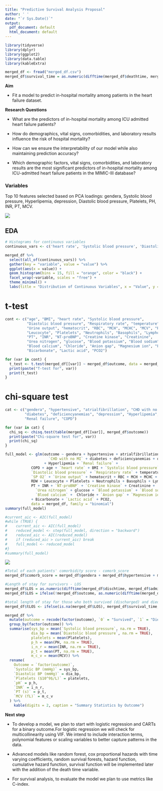 ```yaml
---
title: "Predictive Survival Analysis Proposal"
author: ' '
date: "`r Sys.Date()`"
output:
  pdf_document: default
  html_document: default
---
```


```r
library(tidyverse)
library(dplyr)
library(ggplot2)
library(data.table)
library(kableExtra)
```

```r
merged_df <- fread("merged_df.csv")
merged_df$survival_time = as.numeric(difftime(merged_df$deathtime, merged_df$admittime, units = "day"))
```

**Aim**

-   Fit a model to predict in-hospital mortality among patients in the heart failure dataset.


**Research Questions**

-   What are the predictors of in-hospital mortality among ICU admitted heart failure patients? 

-   How do demographics, vital signs, comorbidities, and laboratory results influence the risk of            hospital mortality? 

-   How can we ensure the interpretability of our model  while also maintaining prediction accuracy? 

-   Which demographic factors, vital signs, comorbidities, and laboratory results are the most               significant  predictors of in-hospital mortality among ICU-admitted heart failure patients in the        MIMIC-III database?


### Variables

Top 10 features selected based on PCA loadings: gendera, Systolic blood pressure, Hyperlipemia, depression, Diastolic blood pressure, Platelets, PH, INR, PT, MCV. 


![](PCA.jpeg)

## EDA

```r
# Histograms for continuous variables
continuous_vars <- c('heart rate', 'Systolic blood pressure', 'Diastolic blood pressure', 'Respiratory rate', 'temperature', 'SP O2')

merged_df %>%
  select(all_of(continuous_vars)) %>%
  gather(key = "variable", value = "value") %>%
  ggplot(aes(x = value)) +
  geom_histogram(bins = 15, fill = "orange", color = "black") +
  facet_wrap(~variable, scales = "free") +
  theme_minimal() +
  labs(title = "Distribution of Continuous Variables", x = "Value", y = "Frequency")

```


# t-test  


```r
cont <- c("age", "BMI", "heart rate", "Systolic blood pressure", 
          "Diastolic blood pressure", "Respiratory rate", "temperature", "SP O2", 
          "Urine output", "hematocrit", "RBC", "MCH", "MCHC", "MCV", "RDW", 
          "Leucocyte", "Platelets", "Neutrophils", "Basophils", "Lymphocyte", 
          "PT", "INR", "NT-proBNP", "Creatine kinase", "Creatinine", 
          "Urea nitrogen", "glucose", "Blood potassium", "Blood sodium", 
          "Blood calcium", "Chloride", "Anion gap", "Magnesium ion", "PH", 
          "Bicarbonate", "Lactic acid", "PCO2")

for (var in cont) {
  t_test <- t.test(merged_df[[var]] ~ merged_df$outcome, data = merged_df)
  print(paste("T-test for", var))
  print(t_test)
}
```



# chi-square test 

```r
cat <- c("gendera", "hypertensive", "atrialfibrillation", "CHD with no MI", 
         "diabetes", "deficiencyanemias", "depression", "Hyperlipemia", 
         "Renal failure", "COPD")

for (var in cat) {
  chi_sq <- chisq.test(table(merged_df[[var]], merged_df$outcome))
  print(paste("Chi-square test for", var))
  print(chi_sq)
}
```


```r
full_model <- glm(outcome ~ gendera + hypertensive + atrialfibrillation + 
                    `CHD with no MI` + diabetes + deficiencyanemias + depression 
                  + Hyperlipemia + `Renal failure` + 
            COPD + age + `heart rate` + BMI + `Systolic blood pressure` + 
            `Diastolic blood pressure` + `Respiratory rate` + temperature + 
            `SP O2` + `Urine output` + hematocrit + RBC + MCH + MCHC + MCV + 
            RDW + Leucocyte + Platelets + Neutrophils + Basophils + Lymphocyte + 
            PT + INR + `NT-proBNP` + `Creatine kinase` + Creatinine + 
              `Urea nitrogen` + glucose + `Blood potassium` + `Blood sodium` + 
              `Blood calcium` +  Chloride + `Anion gap` + `Magnesium ion` + PH 
            + Bicarbonate + `Lactic acid` + PCO2, 
            data = merged_df, family = "binomial")
summary(full_model)
```

```r
#current_aic <- AIC(full_model)
#while (TRUE) {
#    current_aic <- AIC(full_model)
#    reduced_model <- step(full_model, direction = "backward")
#    reduced_aic <- AIC(reduced_model)
#    if (reduced_aic > current_aic) break
#    full_model <- reduced_model
#}
#summary(full_model)
```


![](error1.png)

```r
#Total of each patients' comorbidity score - comorb_score
merged_df$comorb_score = merged_df$gendera + merged_df$hypertensive + merged_df$atrialfibrillation + merged_df$`CHD with no MI` + merged_df$diabetes + merged_df$deficiencyanemias + merged_df$depression + merged_df$Hyperlipemia + merged_df$`Renal failure` + merged_df$COPD

#Length of stay for survivors - LOS
merged_df$LOS = as.numeric(difftime(merged_df$dischtime, merged_df$admittime, units = "days")) * !merged_df$outcome
merged_df$LOS = ifelse(!merged_df$outcome, as.numeric(difftime(merged_df$dischtime, merged_df$admittime, units = "days")), NA)

#total length of stay for those who both survived (discharged) and died - tLOS
merged_df$tLOS <- ifelse(is.na(merged_df$LOS), merged_df$survival_time, merged_df$LOS)

```



```r
merged_df %>%
  mutate(outcome = recode(factor(outcome), `0` = "Survived", `1` = "Died")) %>%
  group_by(factor(outcome)) %>%
  summarise(sys_bp = mean(`Systolic blood pressure`, na.rm = TRUE), 
            dia_bp = mean(`Diastolic blood pressure`, na.rm = TRUE),
            platelets = mean(Platelets),
            p_h = mean(PH, na.rm = TRUE),
            i_n_r = mean(INR, na.rm = TRUE),
            p_t = mean(PT, na.rm = TRUE),
            m_c_v = mean(MCV)) %>%
  rename(
    Outcome = `factor(outcome)`,
    `Systolic BP (mmHg)` = sys_bp,
    `Diastolic BP (mmHg)` = dia_bp,
    `Platelets ($10^9$/L)` = platelets,
    `pH` = p_h,
    `INR` = i_n_r,
    `PT (s)` = p_t,
    `MCV (fL)` = m_c_v
  ) %>%
    kable(digits = 2, caption = "Summary Statistics by Outcome")
```


**Next step**

-   To develop a model, we plan to start with logistic regression and CARTs for a binary outcome.For         logistic regression we will check for multicollinearity using VIF. We intend to include interaction      terms, polynomial features or scaling variables to better capture patterns in the data.  

-   Advanced models like random forest, cox proportional hazards with time varying coefficients, random      survival forests, hazard function, cumulative hazard function, survival function will be implemented     later with the addition of the death time variable. 

-   For survival analysis, to evaluate the model we plan to use metrics like C-index.






